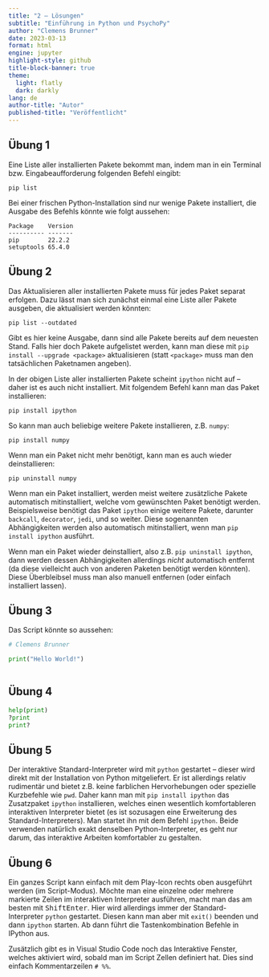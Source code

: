 ```yaml
---
title: "2 – Lösungen"
subtitle: "Einführung in Python und PsychoPy"
author: "Clemens Brunner"
date: 2023-03-13
format: html
engine: jupyter
highlight-style: github
title-block-banner: true
theme:
  light: flatly
  dark: darkly
lang: de
author-title: "Autor"
published-title: "Veröffentlicht"
---
```


## Übung 1

Eine Liste aller installierten Pakete bekommt man, indem man in ein Terminal bzw. Eingabeaufforderung folgenden Befehl eingibt:

```
pip list
```

Bei einer frischen Python-Installation sind nur wenige Pakete installiert, die Ausgabe des Befehls könnte wie folgt aussehen:

```
Package    Version
---------- -------
pip        22.2.2
setuptools 65.4.0
```


## Übung 2

Das Aktualisieren aller installierten Pakete muss für jedes Paket separat erfolgen. Dazu lässt man sich zunächst einmal eine Liste aller Pakete ausgeben, die aktualisiert werden könnten:

```
pip list --outdated
```

Gibt es hier keine Ausgabe, dann sind alle Pakete bereits auf dem neuesten Stand. Falls hier doch Pakete aufgelistet werden, kann man diese mit `pip install --upgrade <package>` aktualisieren (statt `<package>` muss man den tatsächlichen Paketnamen angeben).

In der obigen Liste aller installierten Pakete scheint `ipython` nicht auf – daher ist es auch nicht installiert. Mit folgendem Befehl kann man das Paket installieren:

```
pip install ipython
```

So kann man auch beliebige weitere Pakete installieren, z.B. `numpy`:

```
pip install numpy
```

Wenn man ein Paket nicht mehr benötigt, kann man es auch wieder deinstallieren:

```
pip uninstall numpy
```

:::{.callout-note}
Wenn man ein Paket installiert, werden meist weitere zusätzliche Pakete automatisch mitinstalliert, welche vom gewünschten Paket benötigt werden. Beispielsweise benötigt das Paket `ipython` einige weitere Pakete, darunter `backcall`, `decorator`, `jedi`, und so weiter. Diese sogenannten Abhängigkeiten werden also automatisch mitinstalliert, wenn man `pip install ipython` ausführt.

Wenn man ein Paket wieder deinstalliert, also z.B. `pip uninstall ipython`, dann werden dessen Abhängigkeiten allerdings *nicht* automatisch entfernt (da diese vielleicht auch von anderen Paketen benötigt werden könnten). Diese Überbleibsel muss man also manuell entfernen (oder einfach installiert lassen).
:::


## Übung 3

Das Script könnte so aussehen:

```python
# Clemens Brunner

print("Hello World!")
 
```


## Übung 4

```python
help(print)
?print
print?
```


## Übung 5

Der interaktive Standard-Interpreter wird mit `python` gestartet – dieser wird direkt mit der Installation von Python mitgeliefert. Er ist allerdings relativ rudimentär und bietet z.B. keine farblichen Hervorhebungen oder spezielle Kurzbefehle wie `pwd`. Daher kann man mit `pip install ipython` das Zusatzpaket `ipython` installieren, welches einen wesentlich komfortableren interaktiven Interpreter bietet (es ist sozusagen eine Erweiterung des Standard-Interpreters). Man startet ihn mit dem Befehl `ipython`. Beide verwenden natürlich exakt denselben Python-Interpreter, es geht nur darum, das interaktive Arbeiten komfortabler zu gestalten.


## Übung 6

Ein ganzes Script kann einfach mit dem Play-Icon rechts oben ausgeführt werden (im Script-Modus). Möchte man eine einzelne oder mehrere markierte Zeilen im interaktiven Interpreter ausführen, macht man das am besten mit <kbd>Shift</kbd><kbd>Enter</kbd>. Hier wird allerdings immer der Standard-Interpreter `python` gestartet. Diesen kann man aber mit `exit()` beenden und dann `ipython` starten. Ab dann führt die Tastenkombination Befehle in IPython aus.

Zusätzlich gibt es in Visual Studio Code noch das Interaktive Fenster, welches aktiviert wird, sobald man im Script Zellen definiert hat. Dies sind einfach Kommentarzeilen `# %%`.

